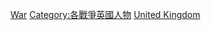 {{container category}}
[[Category:英國軍事人物|War]]
[[Category:各戰爭英國人物|Category:各戰爭英國人物]]
[[Category:各國各戰爭軍事人物|United Kingdom]]